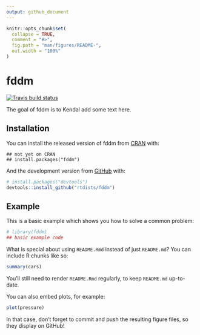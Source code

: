 ```yaml
---
output: github_document
---
```


<!-- README.md is generated from README.Rmd. Please edit that file -->

```r
knitr::opts_chunk$set(
  collapse = TRUE,
  comment = "#>",
  fig.path = "man/figures/README-",
  out.width = "100%"
)
```

# fddm

<!-- badges: start -->
[![Travis build status](https://travis-ci.org/rtdists/fddm.svg?branch=master)](https://travis-ci.org/rtdists/fddm)
<!-- badges: end -->

The goal of fddm is to Kendal add some text here.

## Installation

You can install the released version of fddm from [CRAN](https://CRAN.R-project.org) with:

```
## not yet on CRAN
## install.packages("fddm")
```

And the development version from [GitHub](https://github.com/) with:

``` r
# install.packages("devtools")
devtools::install_github("rtdists/fddm")
```
## Example

This is a basic example which shows you how to solve a common problem:

```r
# library(fddm)
## basic example code
```

What is special about using `README.Rmd` instead of just `README.md`? You can include R chunks like so:

```r
summary(cars)
```

You'll still need to render `README.Rmd` regularly, to keep `README.md` up-to-date.

You can also embed plots, for example:

```r
plot(pressure)
```

In that case, don't forget to commit and push the resulting figure files, so they display on GitHub!
